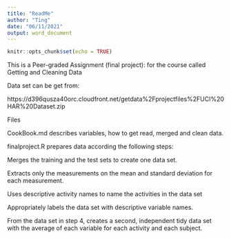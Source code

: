 ---
title: "ReadMe"
author: "Ting"
date: "06/11/2021"
output: word_document
---

```{r setup, include=FALSE}
knitr::opts_chunk$set(echo = TRUE)
```
This is a Peer-graded Assignment (final project): for the course called Getting and Cleaning Data

Data set can be get from: 

https://d396qusza40orc.cloudfront.net/getdata%2Fprojectfiles%2FUCI%20HAR%20Dataset.zip

Files

   CookBook.md describes variables,  how to get read, merged and clean data.
   
   finalproject.R prepares data according the following steps:
   
   Merges the training and the test sets to create one data set.

  Extracts only the measurements on the mean and standard deviation for each measurement. 

  Uses descriptive activity names to name the activities in the data set

  Appropriately labels the data set with descriptive variable names. 

  From the data set in step 4, creates a second, independent tidy data set with the average of each variable for each activity and each subject.

